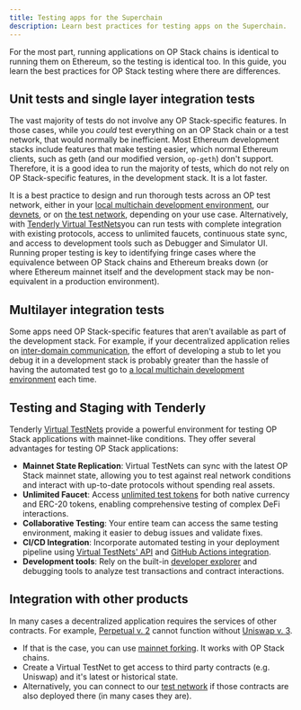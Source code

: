 ```yaml
---
title: Testing apps for the Superchain
description: Learn best practices for testing apps on the Superchain.
---
```


For the most part, running applications on OP Stack chains is identical to running them on Ethereum, so the testing is identical too.
In this guide, you learn the best practices for OP Stack testing where there are differences.

## Unit tests and single layer integration tests

The vast majority of tests do not involve any OP Stack-specific features.
In those cases, while you *could* test everything on an OP Stack chain or a test network, that would normally be inefficient.
Most Ethereum development stacks include features that make testing easier, which normal Ethereum clients, such as geth (and our modified version, `op-geth`) don't support.
Therefore, it is a good idea to run the majority of tests, which do not rely on OP Stack-specific features, in the development stack.
It is a lot faster.

It is a best practice to design and run thorough tests across an OP test network, either in your [local multichain development environment](/app-developers/tools/supersim), our [devnets](/stack/public-devnets), or on [the test network](/superchain/networks#op-sepolia), depending on your use case. Alternatively, with [Tenderly Virtual TestNets](https://docs.tenderly.co/virtual-testnets?mtm_campaign=ext-docs&mtm_kwd=optimism)you can run tests with complete integration with existing protocols, access to unlimited faucets, continuous state sync, and access to development tools such as Debugger and Simulator UI.
Running proper testing is key to identifying fringe cases where the equivalence between OP Stack chains and Ethereum breaks down (or where Ethereum mainnet itself and the development stack may be non-equivalent in a production environment).

## Multilayer integration tests

Some apps need OP Stack-specific features that aren't available as part of the development stack.
For example, if your decentralized application relies on [inter-domain communication](/app-developers/bridging/messaging), the effort of developing a stub to let you debug it in a development stack is probably greater than the hassle of having the automated test go to [a local multichain development environment](/app-developers/tools/supersim) each time.

## Testing and Staging with Tenderly

Tenderly [Virtual TestNets](https://docs.tenderly.co/virtual-testnets?mtm_campaign=ext-docs&mtm_kwd=optimism) provide a powerful environment for testing OP Stack applications with mainnet-like conditions. They offer several advantages for testing OP Stack applications:

*   **Mainnet State Replication**: Virtual TestNets can sync with the latest OP Stack mainnet state, allowing you to test against real network conditions and interact with up-to-date protocols without spending real assets.
*   **Unlimited Faucet**: Access [unlimited test tokens](https://docs.tenderly.co/virtual-testnets/unlimited-faucet?mtm_campaign=ext-docs&mtm_kwd=optimism) for both native currency and ERC-20 tokens, enabling comprehensive testing of complex DeFi interactions.
*   **Collaborative Testing**: Your entire team can access the same testing environment, making it easier to debug issues and validate fixes.
*   **CI/CD Integration**: Incorporate automated testing in your deployment pipeline using [Virtual TestNets' API](https://docs.tenderly.co/reference/api#/operations/createAlert?mtm_campaign=ext-docs&mtm_kwd=optimism) and [GitHub Actions integration](https://docs.tenderly.co/virtual-testnets/ci-cd/github-actions-foundry?mtm_campaign=ext-docs&mtm_kwd=optimism).
*   **Development tools**: Rely on the built-in [developer explorer](https://docs.tenderly.co/developer-explorer?mtm_campaign=ext-docs&mtm_kwd=optimism) and debugging tools to analyze test transactions and contract interactions.

## Integration with other products

In many cases a decentralized application requires the services of other contracts.
For example, [Perpetual v. 2](https://docs.perp.com/docs/guides/integration-guide) cannot function without [Uniswap v. 3](https://uniswap.org/blog/uniswap-v3).

*   If that is the case, you can use [mainnet forking](/app-developers/tutorials/supersim/reference/fork). It works with OP Stack chains.
*   Create a Virtual TestNet to get access to third party contracts (e.g. Uniswap) and it's latest or historical state.
*   Alternatively, you can connect to our [test network](/superchain/networks#op-sepolia) if those contracts are also deployed there (in many cases they are).
